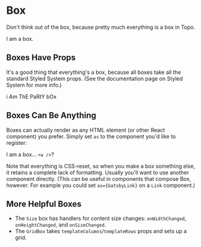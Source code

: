 
<Meta title="Atom/Box" component={Box} />

# Box

Don't think out of the box, because pretty much everything is a box in Topo.

<Preview>
  <Story name="Standard Everyday Box">
    <Box>I am a box.</Box>
  </Story>
</Preview>

## Boxes Have Props

It's a good thing that everything's a box, because all boxes take all the standard Styled System props. (See the
documentation page on Styled System for more info.)

<Preview>
  <Story name="Fancy Box">
    <Box grad="taffy.60" color="green.700" p={8} rounded="full">i Am ThE PaRtY bOx</Box>
  </Story>
</Preview>

## Boxes Can Be Anything

Boxes can actually render as any HTML element (or other React component) you prefer. Simply set `as` to the component
you'd like to register:

<Preview>
  <Story name="Box As">
    <Box as="a" href="http://example.com/" target="_blank">I am a box... <Code>&lt;a /&gt;</Code>?</Box>
  </Story>
</Preview>

Note that everything is CSS-reset, so when you make a box something else, it retains a complete lack of formatting.
Usually you'll want to use another component directly. (This can be useful in components that compose Box, however.
For example you could set `as={GatsbyLink}` on a `Link` component.)


## More Helpful Boxes

- The `Size` box has handlers for content size changes: `onWidthChanged`, `onHeightChanged`, and `onSizeChanged`.
- The `GridBox` takes `templateColumns`/`templateRows` props and sets up a grid.
